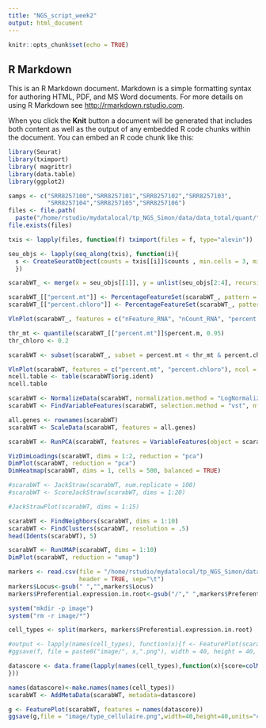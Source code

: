 ```yaml
---
title: "NGS_script_week2"
output: html_document
---
```


```r
knitr::opts_chunk$set(echo = TRUE)
```

## R Markdown

This is an R Markdown document. Markdown is a simple formatting syntax for authoring HTML, PDF, and MS Word documents. For more details on using R Markdown see <http://rmarkdown.rstudio.com>.

When you click the **Knit** button a document will be generated that includes both content as well as the output of any embedded R code chunks within the document. You can embed an R code chunk like this:

```r
library(Seurat)
library(tximport)
library( magrittr)
library(data.table)
library(ggplot2)
```



```r
samps <- c("SRR8257100","SRR8257101","SRR8257102","SRR8257103",
           "SRR8257104","SRR8257105","SRR8257106")
files <- file.path(
  paste("/home/rstudio/mydatalocal/tp_NGS_Simon/data/data_total/quant/",samps,"/alevin/quants_mat.gz", sep=""))
file.exists(files)

txis <- lapply(files, function(f) tximport(files = f, type="alevin"))

seu_objs <- lapply(seq_along(txis), function(i){
  s <- CreateSeuratObject(counts = txis[[i]]$counts , min.cells = 3, min.features = 200, project = samps[i]) 
  })

scarabWT_ <- merge(x = seu_objs[[1]], y = unlist(seu_objs[2:4], recursive = F), add.cell.ids = samps[1:4])
```

```r
scarabWT_[["percent.mt"]] <- PercentageFeatureSet(scarabWT_, pattern = "ATM")
scarabWT_[["percent.chloro"]] <- PercentageFeatureSet(scarabWT_, pattern = "ATC")

VlnPlot(scarabWT_, features = c("nFeature_RNA", "nCount_RNA", "percent.mt", "percent.chloro"), ncol = 4)
```
```r
thr_mt <- quantile(scarabWT_[["percent.mt"]]$percent.m, 0.95)
thr_chloro <- 0.2

scarabWT <- subset(scarabWT_, subset = percent.mt < thr_mt & percent.chloro < thr_chloro)

VlnPlot(scarabWT, features = c("percent.mt", "percent.chloro"), ncol = 4)
ncell.table <- table(scarabWT$orig.ident) 
ncell.table

scarabWT <- NormalizeData(scarabWT, normalization.method = "LogNormalize", scale.factor = 10000)
scarabWT <- FindVariableFeatures(scarabWT, selection.method = "vst", nfeatures = 5000)

all.genes <- rownames(scarabWT)
scarabWT <- ScaleData(scarabWT, features = all.genes)

```


```r
scarabWT <- RunPCA(scarabWT, features = VariableFeatures(object = scarabWT))
```

```r
VizDimLoadings(scarabWT, dims = 1:2, reduction = "pca")
DimPlot(scarabWT, reduction = "pca")
DimHeatmap(scarabWT, dims = 1, cells = 500, balanced = TRUE)
```


```r
#scarabWT <- JackStraw(scarabWT, num.replicate = 100)
#scarabWT <- ScoreJackStraw(scarabWT, dims = 1:20)
```
```r
#JackStrawPlot(scarabWT, dims = 1:15)
```
```r
scarabWT <- FindNeighbors(scarabWT, dims = 1:10)
scarabWT <- FindClusters(scarabWT, resolution = .5)
head(Idents(scarabWT), 5)
```
```r
scarabWT <- RunUMAP(scarabWT, dims = 1:10)
DimPlot(scarabWT, reduction = "umap")
```
```r
markers <- read.csv(file = "/home/rstudio/mydatalocal/tp_NGS_Simon/data/cell_types/Markers.csv",
                    header = TRUE, sep="\t")
markers$Locus<-gsub(" ","",markers$Locus)
markers$Preferential.expression.in.root<-gsub("/"," ",markers$Preferential.expression.in.root)

system("mkdir -p image")
system("rm -r image/*")

cell_types <- split(markers, markers$Preferential.expression.in.root)

#output <- lapply(names(cell_types), function(x){f <- FeaturePlot(scarabWT, features = cell_types[[x]]$Locus)
#ggsave(f, file = paste0("image/", x,".png"), width = 40, height = 40, units = "cm")})

datascore <- data.frame(lapply(names(cell_types),function(x){score=colMeans(scarabWT@assays$RNA[cell_types[[x]]$Locus,])
}))

names(datascore)<-make.names(names(cell_types))
scarabWT <- AddMetaData(scarabWT, metadata=datascore) 

g <- FeaturePlot(scarabWT, features = names(datascore))
ggsave(g,file = "image/type_cellulaire.png",width=40,height=40,units="cm")
```


